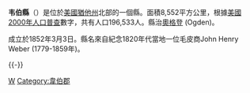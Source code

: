 {{noteTA
|1=zh-hans:县;zh-hk:縣;zh-tw:郡;
}}
<!--[[File:Map_of_Utah_highlighting_Weber_County.svg|right]]-->
{{Infobox U.S. County
| county = 韋伯縣
| state = 猶他州
| en county = Weber County
| en state = Utah
| seal 
| seallink 
| map size = 175
| founded year = 1852
| seat wl = Ogden
| largest city wl = Ogden
| area mi = 659
| area km = 1,705
| area land mi = 576
| area land km = 1,491
| area water mi = 84
| area water km = 217
| area percentage = 12.73%
| census yr = 2000
| pop = 196,533
| density mi = 
| density km = 
| time zone = 
| UTC offset = 
| DST offset = 
| footnotes = Named for the [[Weber_River|Weber River]]
| web =
}}
'''韦伯縣'''（{{lang-en|Weber County}}）是位於[[美國|美國]][[猶他州|猶他州]]北部的一個縣。面積8,552平方公里，根據[[美國2000年人口普查|美國2000年人口普查]]數字，共有人口196,533人。縣治[[奧格登_(猶他州)|奧格登]] (Ogden)。

成立於1852年3月3日。縣名來自紀念1820年代當地一位毛皮商John Henry Weber (1779-1859年)。

{{Utah}}
{{Utah-stub}}
{{-}}
{{Geographic Location
|北 = 
|東北 =
|西北 =
|西 = [[大鹽湖|大鹽湖]]
|西南 = 
|中央 =  韋伯郡
|東 = 
|東南 =
|南 = [[戴維斯郡_(猶他州)|戴維斯郡]]
}}
[[Category:猶他州行政區劃|W]]
[[Category:韋伯郡|Category:韋伯郡]]
